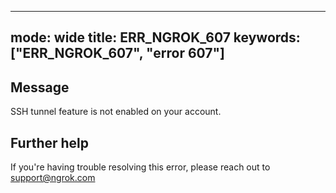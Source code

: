 
---
mode: wide
title: ERR_NGROK_607
keywords: ["ERR_NGROK_607", "error 607"]
---

## Message
SSH tunnel feature is not enabled on your account.




## Further help
If you're having trouble resolving this error, please reach out to [support@ngrok.com](mailto:support@ngrok.com?subject=Help%20with%20ERR_NGROK_607)

